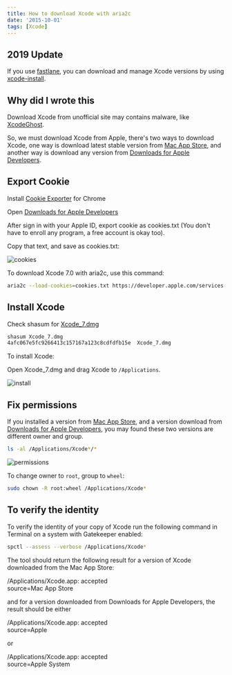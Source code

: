 ```yaml
---
title: How to download Xcode with aria2c
date: '2015-10-01'
tags: [Xcode]
---
```


## 2019 Update

If you use [fastlane](https://docs.fastlane.tools), you can download and manage Xcode versions by using [xcode-install](https://github.com/xcpretty/xcode-install).

## Why did I wrote this

Download Xcode from unofficial site may contains malware, like [XcodeGhost](http://researchcenter.paloaltonetworks.com/2015/09/novel-malware-xcodeghost-modifies-xcode-infects-apple-ios-apps-and-hits-app-store/).

So, we must download Xcode from Apple, there's two ways to download Xcode, one way is download latest stable version from [Mac App Store](https://itunes.apple.com/en/app/xcode/id497799835), and another way is download any version from [Downloads for Apple Developers](https://developer.apple.com/download/more/).

## Export Cookie

Install [Cookie Exporter](https://chrome.google.com/webstore/detail/cookiestxt/njabckikapfpffapmjgojcnbfjonfjfg) for Chrome

Open [Downloads for Apple Developers](https://developer.apple.com/downloads/)

After sign in with your Apple ID, export cookie as cookies.txt
(You don't have to enroll any program, a free account is okay too).

Copy that text, and save as cookies.txt:

![cookies](/static/images/LE0YpNo.png)

To download Xcode 7.0 with aria2c, use this command:

```sh
aria2c --load-cookies=cookies.txt https://developer.apple.com/services-account/
```

## Install Xcode

Check shasum for [Xcode_7.dmg](http://adcdownload.apple.com/Developer_Tools/Xcode_7/Xcode_7.dmg
)

```sh
shasum Xcode_7.dmg
4afc067e5fc9266413c157167a123c8cdfdfb15e  Xcode_7.dmg
```

To install Xcode:

Open Xcode_7.dmg and drag Xcode to `/Applications`.

![install](/static/images/gyXYEJo.png)

## Fix permissions

If you installed a version from [Mac App Store](https://itunes.apple.com/en/app/xcode/id497799835), and a version download from [Downloads for Apple Developers](https://developer.apple.com/download/more/), you may found these two versions are different owner and group.

```sh
ls -al /Applications/Xcode*/*
```

![permissions](/static/images/c6rpFCx.png)

To change owner to `root`, group to `wheel`:

```sh
sudo chown -R root:wheel /Applications/Xcode*
```

## To verify the identity

To verify the identity of your copy of Xcode run the following command in Terminal on a system with Gatekeeper enabled:

```sh
spctl --assess --verbose /Applications/Xcode*
```

The tool should return the following result for a version of Xcode downloaded from the Mac App Store:

/Applications/Xcode.app: accepted  
source=Mac App Store

and for a version downloaded from Downloads for Apple Developers, the result should be either

/Applications/Xcode.app: accepted  
source=Apple

or

/Applications/Xcode.app: accepted  
source=Apple System


